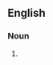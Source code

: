 ==English==

===Noun===
{{head|en|noun form|head=[[wastepaper]] [[basket]]s}}

# {{plural of|wastepaper basket|lang=en}}